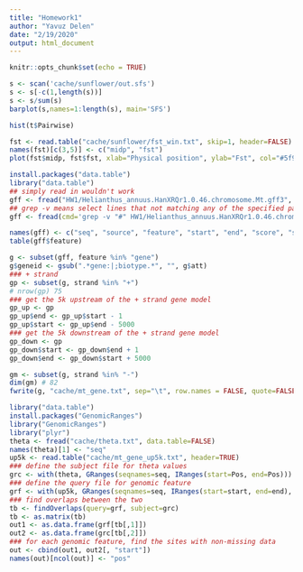 ```yaml
---
title: "Homework1"
author: "Yavuz Delen"
date: "2/19/2020"
output: html_document
---
```


```r
knitr::opts_chunk$set(echo = TRUE)
```

```r
s <- scan('cache/sunflower/out.sfs')
s <- s[-c(1,length(s))]
s <- s/sum(s)
barplot(s,names=1:length(s), main='SFS')
```

```r
hist(t$Pairwise)
```


```r
fst <- read.table("cache/sunflower/fst_win.txt", skip=1, header=FALSE)
names(fst)[c(3,5)] <- c("midp", "fst")
plot(fst$midp, fst$fst, xlab="Physical position", ylab="Fst", col="#5f9ea0", pch=16)
```

```r
install.packages("data.table")
library("data.table")
## simply read in wouldn't work
gff <- fread("HW1/Helianthus_annuus.HanXRQr1.0.46.chromosome.Mt.gff3", skip="#", header=FALSE, data.table=FALSE)
## grep -v means select lines that not matching any of the specified patterns
gff <- fread(cmd='grep -v "#" HW1/Helianthus_annuus.HanXRQr1.0.46.chromosome.Mt.gff3', header=FALSE, data.table=FALSE)
```


```r
names(gff) <- c("seq", "source", "feature", "start", "end", "score", "strand", "phase", "att")
table(gff$feature)
```


```r
g <- subset(gff, feature %in% "gene")
g$geneid <- gsub(".*gene:|;biotype.*", "", g$att)
### + strand
gp <- subset(g, strand %in% "+") 
# nrow(gp) 75
### get the 5k upstream of the + strand gene model
gp_up <- gp
gp_up$end <- gp_up$start - 1
gp_up$start <- gp_up$end - 5000 
### get the 5k downstream of the + strand gene model
gp_down <- gp
gp_down$start <- gp_down$end + 1
gp_down$end <- gp_down$start + 5000
```


```r
gm <- subset(g, strand %in% "-") 
dim(gm) # 82
fwrite(g, "cache/mt_gene.txt", sep="\t", row.names = FALSE, quote=FALSE)
```



```r
library("data.table")
install.packages("GenomicRanges")
library("GenomicRanges")
library("plyr")
theta <- fread("cache/theta.txt", data.table=FALSE)
names(theta)[1] <- "seq"
up5k <- read.table("cache/mt_gene_up5k.txt", header=TRUE)
### define the subject file for theta values
grc <- with(theta, GRanges(seqnames=seq, IRanges(start=Pos, end=Pos)))
### define the query file for genomic feature
grf <- with(up5k, GRanges(seqnames=seq, IRanges(start=start, end=end), geneid=geneid))
### find overlaps between the two
tb <- findOverlaps(query=grf, subject=grc)
tb <- as.matrix(tb)
out1 <- as.data.frame(grf[tb[,1]])
out2 <- as.data.frame(grc[tb[,2]])
### for each genomic feature, find the sites with non-missing data
out <- cbind(out1, out2[, "start"]) 
names(out)[ncol(out)] <- "pos"
```

